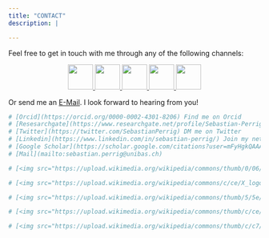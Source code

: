 ```yaml
---
title: "CONTACT"
description: |

---
```


Feel free to get in touch with me through any of the following channels:

<center>

<a href="https://orcid.org/0000-0002-4301-8206" target="_blank"> <img src="https://upload.wikimedia.org/wikipedia/commons/thumb/0/06/ORCID_iD.svg/640px-ORCID_iD.svg.png" width="50" /> </a>
<a href="https://x.com/SebastianPerrig" target="_blank"> <img src="https://upload.wikimedia.org/wikipedia/commons/c/ce/X_logo_2023.svg" width="50" /> </a>
<a href="https://www.researchgate.net/profile/Sebastian-Perrig" target="_blank"> <img src="https://upload.wikimedia.org/wikipedia/commons/thumb/5/5e/ResearchGate_icon_SVG.svg/640px-ResearchGate_icon_SVG.svg.png" width="50" /> </a>
<a href="https://www.linkedin.com/in/sebastian-perrig/" target="_blank"> <img src="https://upload.wikimedia.org/wikipedia/commons/thumb/c/ce/Linkedin_circle.svg/640px-Linkedin_circle.svg.png" width="50" /> </a>
<a href="https://scholar.google.com/citations?user=mFyHgkQAAAAJ&hl=en" target="_blank"> <img src="https://upload.wikimedia.org/wikipedia/commons/thumb/c/c7/Google_Scholar_logo.svg/1280px-Google_Scholar_logo.svg.png" width="50" /> </a>

</center>

Or send me an [E-Mail](mailto:sebastian.perrig@unibas.ch). I look forward to hearing from you!


```r

# [Orcid](https://orcid.org/0000-0002-4301-8206) Find me on Orcid
# [Resesarchgate](https://www.researchgate.net/profile/Sebastian-Perrig) Add me on Researchgate
# [Twitter](https://twitter.com/SebastianPerrig) DM me on Twitter
# [Linkedin](https://www.linkedin.com/in/sebastian-perrig/) Join my network on Linkedin
# [Google Scholar](https://scholar.google.com/citations?user=mFyHgkQAAAAJ&hl=en) Find my work on Google Scholar
# [Mail](mailto:sebastian.perrig@unibas.ch)

# [<img src="https://upload.wikimedia.org/wikipedia/commons/thumb/0/06/ORCID_iD.svg/640px-ORCID_iD.svg.png" width="50" target="_blank">](https://orcid.org/0000-0002-4301-8206) 

# [<img src="https://upload.wikimedia.org/wikipedia/commons/c/ce/X_logo_2023.svg" width="50" target="_blank">](https://x.com/SebastianPerrig)

# [<img src="https://upload.wikimedia.org/wikipedia/commons/thumb/5/5e/ResearchGate_icon_SVG.svg/640px-ResearchGate_icon_SVG.svg.png" width="50" target="_blank">](https://www.researchgate.net/profile/Sebastian-Perrig)

# [<img src="https://upload.wikimedia.org/wikipedia/commons/thumb/c/ce/Linkedin_circle.svg/640px-Linkedin_circle.svg.png" width="50" target="_blank">](https://www.linkedin.com/in/sebastian-perrig/)

# [<img src="https://upload.wikimedia.org/wikipedia/commons/thumb/c/c7/Google_Scholar_logo.svg/1280px-Google_Scholar_logo.svg.png" width="50" target="_blank">](https://scholar.google.com/citations?user=mFyHgkQAAAAJ&hl=en)

```